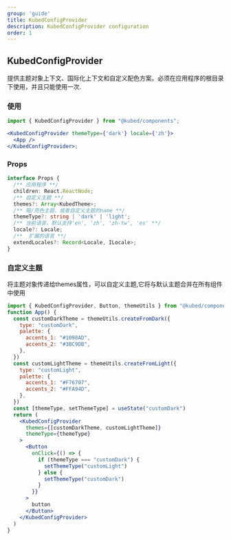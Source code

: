 ```yaml
---
group: 'guide'
title: KubedConfigProvider
description: KubedConfigProvider configuration
order: 1
---
```


## KubedConfigProvider
提供主题对象上下文、国际化上下文和自定义配色方案。必须在应用程序的根目录下使用，并且只能使用一次.

### 使用

```jsx
import { KubedConfigProvider } from "@kubed/components";

<KubedConfigProvider themeType={'dark'} locale={'zh'}>
  <App />
</KubedConfigProvider>;
```

### Props
```ts
interface Props {
  /** 应用程序 **/
  children: React.ReactNode;
  /** 自定义主题 **/
  themes?: Array<KubedTheme>;
  /** 暗/亮色主题、或者自定义主题的name **/
  themeType?: string | 'dark' | 'light';
  /** 当前语言，默认支持'en', 'zh', 'zh-tw', 'es' **/
  locale?: Locale;
  /**  扩展的语言 **/
  extendLocales?: Record<Locale, ILocale>;
}
```

### 自定义主题

将主题对象传递给themes属性，可以自定义主题,它将与默认主题合并在所有组件中使用
```jsx
import { KubedConfigProvider, Button, themeUtils } from "@kubed/components"
function App() {
  const customDarkTheme = themeUtils.createFromDark({
    type: "customDark",
    palette: {
      accents_1: "#1098AD",
      accents_2: "#3BC9DB",
    },
  })
  const customLightTheme = themeUtils.createFromLight({
    type: "customLight",
    palette: {
      accents_1: "#F76707",
      accents_2: "#FFA94D",
    },
  })
  const [themeType, setThemeType] = useState("customDark")
  return (
    <KubedConfigProvider
      themes={[customDarkTheme, customLightTheme]}
      themeType={themeType}
    >
      <Button
        onClick={() => {
          if (themeType === "customDark") {
            setThemeType("customLight")
          } else {
            setThemeType("customDark")
          }
        }}
      >
        button
      </Button>
    </KubedConfigProvider>
  )
}
```

